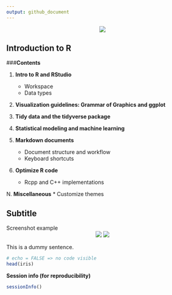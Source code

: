 ```yaml
---
output: github_document
---
```

<center>
<img src="r_tut_series.png" />
</center>
## Introduction to R
###<b>Contents</b>

1. <b>Intro to R and RStudio</b>
    * Workspace
    * Data types

2. <b>Visualization guidelines: Grammar of Graphics and ggplot</b>

3. <b>Tidy data and the tidyverse package</b>

4. <b>Statistical modeling and machine learning</b>

5. <b>Markdown documents</b>
    * Document structure and workflow
    * Keyboard shortcuts

6. <b>Optimize R code</b>
    * Rcpp and C++ implementations

N. <b>Miscellaneous</b>
* Customize themes

## Subtitle
Screenshot example
<center>
<img src="screen1.png" />
<img src="screen1-dark.png" />
</center>

This is a dummy sentence.
```r
# echo = FALSE => no code visible
head(iris)
```

<b>Session info (for reproducibility)</b>
```r
sessionInfo()
```

